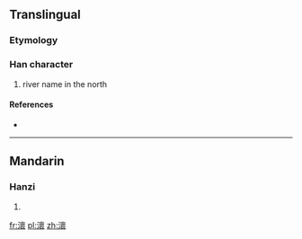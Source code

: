 ==Translingual==

===Etymology===
{{Han compound|水|褱|c1=s|c2=p|t1=water|ls=psc}}

===Han character===
{{Han char|rn=85|rad=水|as=16|sn=19|four=3013<sub>2</sub>|canj=水卜田女 (EYWV)}}

# river name in the north

====References====
* {{Han ref|kx=0660.160|dkj=18668|dj=1070.090|hdz=31784.150|uh=7024|ud=28708|bh=F266|bd=62054}}

----

==Mandarin==

===Hanzi===
{{cmn-hanzi|pin=[[huái]] ([[huai2]])|wg=huai<sup>2</sup>}}

# {{defn|lang=cmn|sort=水16}}

[[fr:瀤]]
[[pl:瀤]]
[[zh:瀤]]